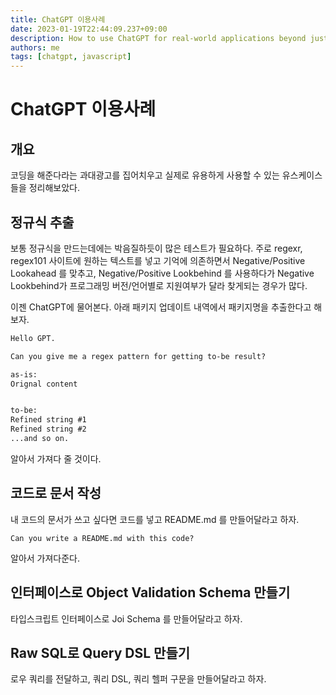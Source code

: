 ```yaml
---
title: ChatGPT 이용사례
date: 2023-01-19T22:44:09.237+09:00
description: How to use ChatGPT for real-world applications beyond just coding
authors: me
tags: [chatgpt, javascript]
---
```


# ChatGPT 이용사례

## 개요

코딩을 해준다라는 과대광고를 집어치우고 실제로 유용하게 사용할 수 있는 유스케이스들을 정리해보았다.

## 정규식 추출

보통 정규식을 만드는데에는 박음질하듯이 많은 테스트가 필요하다.
주로 regexr, regex101 사이트에 원하는 텍스트를 넣고 기억에 의존하면서 Negative/Positive Lookahead 를 맞추고, Negative/Positive Lookbehind 를 사용하다가 Negative Lookbehind가 프로그래밍 버전/언어별로 지원여부가 달라 찾게되는 경우가 많다.

이젠 ChatGPT에 물어본다. 아래 패키지 업데이트 내역에서 패키지명을 추출한다고 해보자.

```txt
Hello GPT.

Can you give me a regex pattern for getting to-be result?

as-is:
Orignal content


to-be:
Refined string #1
Refined string #2
...and so on.
```

알아서 가져다 줄 것이다.

## 코드로 문서 작성

내 코드의 문서가 쓰고 싶다면 코드를 넣고 README.md 를 만들어달라고 하자.

```
Can you write a README.md with this code?
```

알아서 가져다준다.

## 인터페이스로 Object Validation Schema 만들기

타입스크립트 인터페이스로 Joi Schema 를 만들어달라고 하자.

## Raw SQL로 Query DSL 만들기

로우 쿼리를 전달하고, 쿼리 DSL, 쿼리 헬퍼 구문을 만들어달라고 하자.
